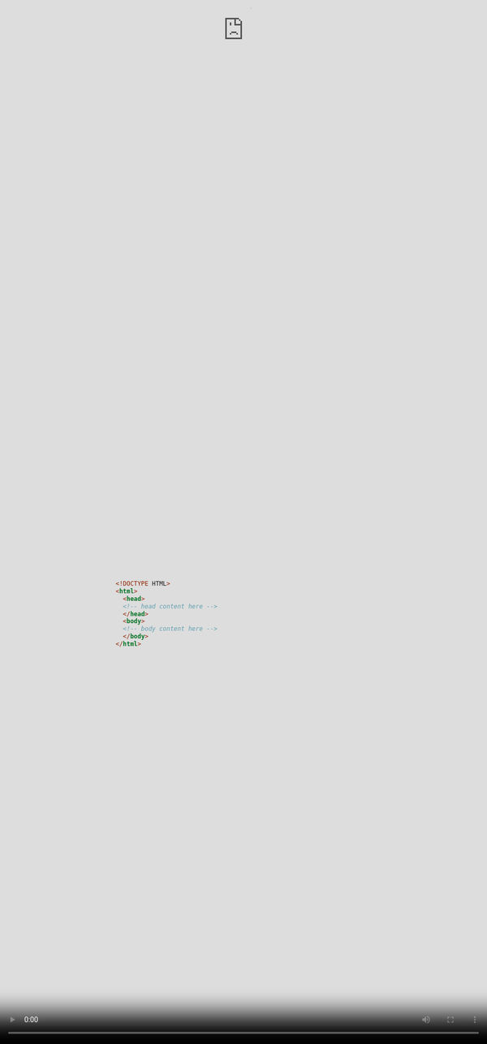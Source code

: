 ```yaml
---
title: "Unleash Shiny"
subtitle: "R/Pharma - Advanced Shiny Workshop"
author: "David Granjon (Novartis) & John Coene (World Economic Forum)"
date: "13-03-2020"
output:
  xaringan::moon_reader:
    lib_dir: libs
    css: ["assets/css/style.css", "assets/css/xaringan-extra.css", "https://cdn.jsdelivr.net/npm/devices.css@0.1.15/dist/devices.min.css"]
    includes:
      after_body: assets/html/includes.html
    mathjax: false
    nature:
      ratio: "16:9"
      highlightStyle: docco
      highlightLines: true
      countIncrementalSlides: false
---
```


<style>
.title-slide {
  background-image: url(assets/img/bg/front_cover.jpg);
}
</style>

```r
if(!requireNamespace("emo", quietly = TRUE))
  remotes::install_github("hadley/emo")

library(emo)
library(countdown)
library(shiny)
library(htmltools)
library(charpente)
library(XML)
xaringanExtra::use_xaringan_extra(c("tile_view", "animate_css", "tachyons"))
xaringanExtra::use_extra_styles(
  hover_code_line = TRUE,         #<<
  mute_unhighlighted_code = TRUE  #<<
)

# lighten cli messages for better slide rendering
html_2_R <- function(html, prefix = FALSE) {
  r_output <- html %>%
   htmlParse() %>%
    getNodeSet("/html/body/*") %>%
    `[[`(1) %>%
    charpente:::render_node(prefix = prefix)

  if (exists("r_output")) {
    cli::cli_code(styler::style_text(r_output))
  } else {
    cli::cli_alert_danger("Failed to convert code.")
  }
}

```

```r
js4shiny::html_setup(stylize = c("fonts", "variables", "code"))
```

# About us

.flex.tc[
.w-30.mr3[
<img class="br-100" src="assets/img/people/david.jpg" />
.f5[David]

.small[Data Scientist at Novartis]
.small[[RinteRface](https://rinterface.com/) founder]
.small[Known for: `{shinydashboardPlus}`, `{bs4Dash}` and `{shinyMobile}`]

.gray[&commat;divadnojnarg]
]

.w-30.mr3[
<img class="br-100" src="assets/img/people/john.jpg" />
.f5[John]

.small[Data scientist at the World Economic Forum]
.small[Known for: `{echarts4r}`]

.gray[&commat;jdatap]
]


.w-30.mr3[
<img class="br-100" src="assets/img/people/colin.jpg" />
.f5[Colin]

.small[Shiny Expert at ThinkR]
.small[Known for: `{golem}`, https://engineering-shiny.org/]

.gray[&commat;_ColinFay]
]


]

---
# Plan

We're in for 4 hours of fun!

- Grab a coffee
- Make yourself comfortable
- Ask questions!  

1. Quick intro on shiny under the hood
2. Custom inputs
3. Pause
4. Custom outputs
5. Q & A

---

# Workshop Material

.f5.w-70.mh-a.mt4[
```r
devtools::install_github(
  "RinteRface/charpente",
  dependencies = TRUE
)
```

.tc.mt4[
[Rstudio Cloud](https://rstudio.cloud/)
]
]

---
class: center

# Shiny or not Shiny?
<div class="device device-iphone-8 device-spacegray" style="position: absolute; left: 0; right: 0;
top: 0; bottom: 0; margin: auto; max-width: 100%; max-height: 100%; transform: scale(0.6);">
<div class="device-frame">
<iframe width="100%" src="https://shiny.john-coene.com/coronavirus/" allowfullscreen="" frameborder="0" height="100%" scrolling="auto"></iframe>
</div>
<div class="device-stripe"></div>
<div class="device-header"></div>
<div class="device-sensors"></div>
<div class="device-btns"></div>
<div class="device-power"></div>
</div>

---
# Shiny or not Shiny?

<div class="device device-macbook-pro device-spacegray" style="position: absolute; left: 0; right: 0;
top: 0; bottom: 0; margin: auto; max-width: 100%; max-height: 100%; transform: scale(1);">
<div class="device-frame">
<iframe width="100%" src="https://themeon.net/nifty/v2.9.1/widgets.html" allowfullscreen="" frameborder="0" height="100%" scrolling="auto"></iframe>
</div>
<div class="device-stripe"></div>
<div class="device-header"></div>
<div class="device-sensors"></div>
<div class="device-btns"></div>
<div class="device-power"></div>
</div>

---

# Shiny or not Shiny?

<div class="device device-macbook-pro device-spacegray" style="position: absolute; left: 0; right: 0;
top: 0; bottom: 0; margin: auto; max-width: 100%; max-height: 100%; transform: scale(1);">
<div class="device-frame">
<iframe width="100%" src="https://dgranjon.shinyapps.io/shinyMons/" allowfullscreen="" frameborder="0" height="100%" scrolling="auto"></iframe>
</div>
<div class="device-stripe"></div>
<div class="device-header"></div>
<div class="device-sensors"></div>
<div class="device-btns"></div>
<div class="device-power"></div>
</div>

---

# A simple Shiny app

#### No HTML/CSS/JS and it just works `r ji("fear")`! What kind of **magic** is this?

<iframe src="https://gallery.shinyapps.io/050-kmeans-example" height="400px" width="100%"></iframe>


---

<video style="position: fixed;
  right: 0;
  bottom: 0;
  min-width: 100%;
  min-height: 100%;
  width: 100%; "loop="" autoplay="" poster="assets/img/bg/virtual_patient.png">
<source src="assets/movies/VirtualPatient.mp4" type="video/mp4">
</video>

---
class: break center middle
background-image: url('assets/img/bg/part1.jpg')
background-size: cover

<h2 class="white n">Part1. Shiny and the Web</h1>

---
class: header_background
# A. Shiny generates HTML from R
## Warmup 1
1. Run the following code:

```r
p("Hello World")
```

2. Copy and paste this code to the R console. What do you observe?

---
class: header_background
# A.1.1 Introduction to HTML: **tags**
## The simplest HTML skeleton
.pull-left.w-70.mh-a[
```html
<!DOCTYPE HTML>
<html>
  <head>
  <!-- head content here -->
  </head>
  <body>
  <!-- body content here -->
  </body>
</html>
```

]

.pull-right.small[
There are 2 types of **tags**:
  - paired-tags:`<div></div>`
  - self closing tags: `<img/>`
  
We classify them by usage:

  - structural tags: `<head></head>`, `<body></body>`
  - control tags: `<script></script>`, `<button></button>`
  - formatting tags: `<font></font>`
  
Block vs inline:

  - `<div><p>Hello World</p></div>`: .green[Good]
  - `<span><div><p>Hello World</p></div></span>`: .red[not good]

]

---
class: header_background
# A.1.2 Introduction to HTML: **attributes**
## Attributes specify the tags properties
.pull-left.w-70.mh-a[
```html
<div class="awesome-item" id="myitem"></div>
<!-- the class awesome-item may be applied to multiple tags -->
<span class="awesome-item"></span>
```

]


.pull-right[
The most common attributes:
  - **class** may be shared between multiple tags
  - **id** is unique
  - non standards attributes like `data-toggle`
  
Attributes are used by CSS and JavaScript to interact with the web page!
]

---
class: header_background
# A.2.1 About the Document Object Model
## Visualizing the DOM with the HTML inspector

.pull-left[
DOM is a convenient representation (tree) of the HTML document 
Inspect the code of any web page with Firefox or Chrome:

  - after a right click and selecting inspect
  - after clicking on F12 (windows), fn + F12 (Mac)
]

.pull-right[
```r
knitr::include_graphics("assets/img/html_DOM.png")
```
]

--- 
class: header_background
# A.2.2 About the DOM: exercise
## Warmup 2
.pull-left.w-70.mh-a[
```r
library(shiny)
ui <- fluidPage(p("Hello World"))
server <- function(input, output) {}
shinyApp(ui, server)
```
]

.pull-right[
  - Run the above app, right click on the only text element and select inspect
  - In the `Elements` panel, double click between the `<p></p>` tag to edit the current text. Press enter when finished
]

---
class: header_background
# B. Discover Shiny dependencies
## Warmup 3

Let's play `r ji("play")`:

  1. Run the app `runExample("01_hello")`
  2. Open the HTML inspector
  3. Delete the bootstrap.min.css and ion.rangeSlider.css
  4. Conclusions


---
class: header_background
# C. Unleash `{htmltools}` 
`{htmltools}` is a R package designed to:
  - Generate HTML tags from R
  - Handle web dependencies: add, remove, resolve, ...

Historically, `{htmltools}` was extracted out of `{shiny}` to extend it. That's why, both packages
have many common functions! 

At the moment, `{htmltools}` does not have any user guide, although being an important package for all web things
[![](https://cranlogs.r-pkg.org/badges/htmltools)](https://cran.r-project.org/package=htmltools)

---
class: header_background
# C.1.1 Handle dependencies
## How would you include JS/CSS in a Shiny app?

.pull-left.w-70.mh-a.small[
Works but not **portable**

```r
fluidPage(
  tags$head(
    tags$style(...),
    tags$script(src = "path-to-script"),
    tags$script(
      "$(function() {
       // JS logic ...
      });
      "
    )
  )
)
```
]

.pull-right.w-70.mh-a.small[
With `{htmltools}`, we define the dependency, then attach it to a tag with `tagList`:

```r
use_bs4_dep <- function(tag) {
  bs4_dep <- htmlDependency(
    name = "Bootstrap 4",
    version = "1.0",
    src = c(href = "https://maxcdn.bootstrapcdn.com/bootstrap/4.0.0/css/"),
    stylesheet = "bootstrap.min.css"
  )
  tagList(tag, bs4_dep)
}
use_bs4_dep(fluidPage())
```
]

---
class: header_background
# C.1.2 Handle dependencies
## Exercise 1

Open `htmltools_deps.Rmd` and complete exercise 1

`r countdown(10)`

---
class: header_background
# C.2.1 From HTML to R `r ji("wizard")`
## HTML VS R
.pull-left.w-70.mh-a[
In HTML, we have:
```html
<div class="divclass" id = "daddy">
  <h1>A child</h1>
  <span class="child" id="baby">Crying</span>
</div>
```
]

.pull-right.w-70.mh-a[
The corresponding R code is 

```r
mytag <- div(
  class = "divclass",
  id = "daddy",
  h1("A child"),
  span(class = "child", id = "baby", "Crying")
)
```
]

Some tags like `<nav></nav>` need the `tags$` prefix before (`tags` is a list of functions). The `withTags` function to use `tags$<tagName>`


---
class: header_background
# C.2.2 Automate the conversion? 
.center[
```r
knitr::include_graphics("assets/img/thug_life.png")
```
]

This process is not interesting and time consuming! Tools exist:

  - html2R [Shiny app](https://alandipert.shinyapps.io/html2r/) converts HTML to R (thanks Alan Dipert)
  - `{charpente}` does the same from the R console with `html_2_R` 
  
.small[
```r
html_2_R('<div class="divclass" id = "daddy"></div>')
```
]


---
class: header_background
# C.2.3 Accessing R tags attributes
How to access name, attributes, children?

We could use `str(mytag)` to inspect the structure of the R object.

.small[
```r
mytag$attribs 
mytag$children 
```
]

---
class: header_background
# C.2.4 Manipulate R tags
## Add new attributes
There are 2 methods:
 - `tagAppendAttributes(tag, list of attributes)` is preferred
 -`tag$attribs[["new-attribute"]] <- value`

## Add child/children
`tagAppendChild(tag, child)`, `tagAppendChildren(tag, list of children)`

There exist other functions but we'll not use them.


---
class: header_background
# C.2.4 Programmatically create children elements
Let's create 5 `span` tags:

.pull-left.w-70.mh-a[
```r
div(
  span(1),
  span(2),
  span(3),
  span(4),
  span(5)
)
```

What about 100 tags `r ji("fear")`?

]

.pull-right.w-70.mh-a[
Let's do some functional programming!
```r
# base R
div(lapply(1:5, function(i) span(i)))
# purrr + %>%
map(1:5, function(i) span(i)) %>% div()
```
]


---
class: header_background
# C.2.4 Wrap up
## Exercise 2

Open `htmltools_HTML_to_R.Rmd` and complete exercise 1 and 2

`r countdown(15)`


---
class: header_background
# D. Practice: bulma
In the following, you'll reconstruct the `{shinyBulma}` package step by step!
.center[
```r
knitr::include_graphics("assets/img/shinybulma.svg")
```
]
